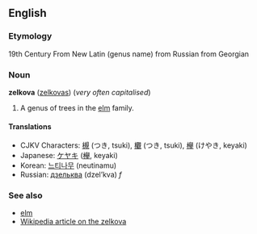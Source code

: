 ==English==
===Etymology===
19th Century From New Latin (genus name) from Russian from Georgian

===Noun===
'''zelkova''' ([[zelkovas]]) (''very often capitalised'')

# A genus of trees in the [[elm]] family.

====Translations====
*CJKV Characters: [[槻]] (つき, tsuki), [[欟]] (つき, tsuki), [[欅]] (けやき, keyaki)
*Japanese: [[ケヤキ]] ([[欅]], keyaki)
*Korean: [[느티나무]] (neutinamu)
*Russian: [[дзельква]] (dzel’kva) ''f''

===See also===
*[[elm]]
*[[w:Zelkova|Wikipedia article on the zelkova]]